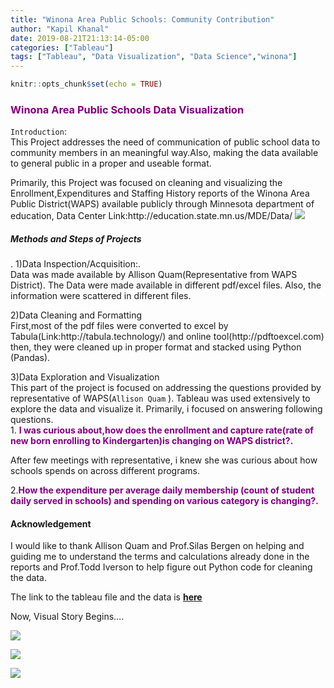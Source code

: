 ```yaml
---
title: "Winona Area Public Schools: Community Contribution"
author: "Kapil Khanal"
date: 2019-08-21T21:13:14-05:00
categories: ["Tableau"]
tags: ["Tableau", "Data Visualization", "Data Science","winona"]
---
```


```r
knitr::opts_chunk$set(echo = TRUE)
```

###  <span style="color:purple">Winona Area Public Schools Data Visualization </span>
`Introduction`:<br>
This Project addresses the need of communication of public school data to community members in an meaningful way.Also, making the data available to general public in a proper and useable format. <br>

Primarily, this Project was focused on cleaning and visualizing the Enrollment,Expenditures and Staffing History reports of the Winona Area Public District(WAPS) available publicly through Minnesota department of education, Data Center
Link:http://education.state.mn.us/MDE/Data/
![](/post/WAPS_files/waps.png) <br>
<h5>Methods and Steps of Projects</h5>.
1)Data Inspection/Acquisition:.<br>
 Data was made available by Allison Quam(Representative from WAPS District).
 The Data were made available in different pdf/excel files. Also, the information were       scattered in different files.<br>

2)Data Cleaning and Formatting<br>
First,most of the pdf files were converted to excel by Tabula(Link:http://tabula.technology/) and online tool(http://pdftoexcel.com)
then, they were cleaned up in proper format and stacked using Python (Pandas).<br>

3)Data Exploration and Visualization <br>
This part of the project is focused on addressing the questions provided by representative of WAPS(`Allison Quam` ). 
Tableau was used extensively to explore the data and visualize it.
Primarily, i focused on answering following questions.<br>
 1. <span style="color:purple">**I was curious about,how does the enrollment and capture rate(rate of new born enrolling to Kindergarten)is changing on WAPS district?.** </span><br>
 
After few meetings with representative, i knew she was curious about how schools spends on across different programs.<br>
 
2.<span style="color:purple">**How the expenditure per average daily membership (count of student daily served in schools)  and spending on various category is changing?.</span>**<br>

#### Acknowledgement
I would like to thank Allison Quam and Prof.Silas Bergen on helping and guiding me to understand the terms and calculations already done in the reports and Prof.Todd Iverson to help figure out Python code for cleaning the data.

The link to the tableau file and the data is <a href = "https://public.tableau.com/views/WinonaAreaPublicSchoolsDataStory/FourthDashboard?:retry=yes&:embed=y&:display_count=yes&:origin=viz_share_link"> <b>here</b> </a>

Now, Visual Story Begins....



![](/post/WAPS_files/Second_Dashboard.png)

![](/post/WAPS_files/Third_Dashboard.png)

![](/post/WAPS_files/Fourth_Dashboard.png)


